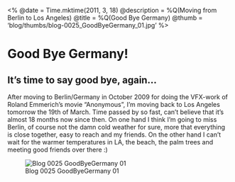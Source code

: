 <%
  @date = Time.mktime(2011, 3, 18)
  @description = %Q(Moving from Berlin to Los Angeles)
  @title = %Q(Good Bye Germany)
  @thumb = 'blog/thumbs/blog-0025_GoodByeGermany_01.jpg'
%>

Good Bye Germany!
=================

It's time to say good bye, again...
----------------------------------

After moving to Berlin/Germany in October 2009 for doing the VFX-work of Roland Emmerich's movie "Anonymous", I'm moving back to Los Angeles tomorrow the 19th of March. Time passed by so fast, can't believe that it's almost 18 months now since then. On one hand I think I'm going to miss Berlin, of course not the damn cold weather for sure, more that everything is close together, easy to reach and my friends. On the other hand I can't wait for the warmer temperatures in LA, the beach, the palm trees and meeting good friends over there :) 

![Blog 0025 GoodByeGermany 01](/images/blog/blog-0025_GoodByeGermany_01.jpg)

